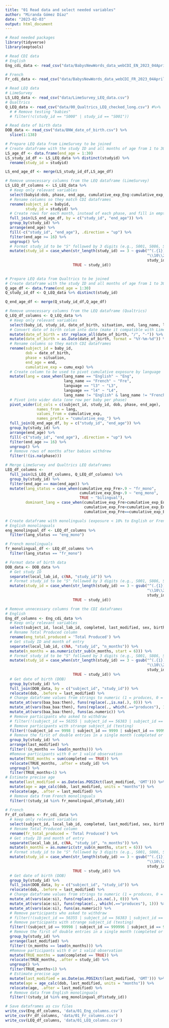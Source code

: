 ```yaml
---
title: "01 Read data and select needed variables"
author: "Miranda Gómez Díaz"
date: "2023-02-03"
output: html_document
---
```


```r
# Read needed packages
library(tidyverse)
library(eeptools)  
```

```r
# Read CDI data
# English
Eng_cdi_data <- read_csv("data/BabysNewWords_data_webCDI_EN_2023_04April.csv")

# French
Fr_cdi_data <- read_csv("data/BabysNewWords_data_webCDI_FR_2023_04April.csv")

# Read LEQ data
# LimeSurvey
LS_LEQ_data <- read_csv("data/LimeSurvey_LEQ_data.csv")
# Qualtrics
Q_LEQ_data <- read_csv("data/00_Qualtrics_LEQ_checked_long.csv") #%>%
  # # Remove testing "babies"
  # filter(!c(study_id == "S000" | study_id == "S001"))

# Read date of birth data
DOB_data <- read_csv("data/BNW_date_of_birth.csv") %>%
  slice(1:138)

```
```r
# Prepare LEQ data from LimeSurvey to be joined
# Create dataframe with the study ID and all months of age from 1 to 30
LS_age_df <- data.frame(end_age = 1:30)
LS_study_id_df <- LS_LEQ_data %>% distinct(studyid) %>%
  rename(study_id = studyid)

LS_end_age_df <- merge(LS_study_id_df,LS_age_df)

# Remove unnecessary columns from the LEQ dataframe (LimeSurvey)
LS_LEQ_df_columns <- LS_LEQ_data %>% 
  # Keep only relevant variables
  select(babyid:dob, phase, end_age, cumulative_exp_Eng:cumulative_exp_L4) %>%
  # Rename columns so they match CDI dataframes
  rename(subject_id = babyid,
         study_id = studyid) %>%
  # Create rows for each month, instead of each phase, and fill in empty values
  full_join(LS_end_age_df, by = c("study_id", "end_age")) %>%
  group_by(study_id) %>%
  arrange(end_age) %>%
  fill(-c("study_id", "end_age"), .direction = "up") %>%
  filter(end_age >= 16) %>%
  ungroup() %>% 
  # Format study_id to be "S" followed by 3 digits (e.g., S001, S086, S123)
  mutate(study_id = case_when(str_length(study_id) == 3 ~ gsub("^(.{1})(.*)$",
                                                               "\\10\\2",
                                                               study_id),
                              TRUE ~ study_id)) 
  
```

```r
# Prepare LEQ data from Qualtrics to be joined
# Create dataframe with the study ID and all months of age from 1 to 30
Q_age_df <- data.frame(end_age = 1:30)
Q_study_id_df <- Q_LEQ_data %>% distinct(study_id)

Q_end_age_df <- merge(Q_study_id_df,Q_age_df)

# Remove unnecessary columns from the LEQ dataframe (Qualtrics)
Q_LEQ_df_columns <- Q_LEQ_data %>%
  # Keep only relevant variables
  select(baby_id, study_id, date_of_birth, situation, end, lang_name, language, cumu_exp) %>%
  # Convert date of birth colum into date (make it compatible with LimeSurvey)
  mutate(date_of_birth = str_replace_all(date_of_birth, "/", "-")) %>%
  mutate(date_of_birth = as.Date(date_of_birth, format = "%Y-%m-%d")) %>% 
  # Rename columns so they match CDI dataframes
  rename(subject_id = baby_id,
         dob = date_of_birth,
         phase = situation,
         end_age = end,
         cumulative_exp = cumu_exp) %>%
  # Create column to be used to pivot cumulative exposure by language
  mutate(lang = case_when(lang_name == "English" ~ "Eng",
                          lang_name == "French" ~ "Fre",
                          language == "l3" ~ "L3",
                          language == "l4" ~ "L4",
                          lang_name != "English" & lang_name != "French" ~ "L3")) %>%
  # Pivot into wider data (one row per baby per phase)
  pivot_wider(id_cols = c(subject_id, study_id, dob, phase, end_age),
              names_from = lang,
              values_from = cumulative_exp,
              names_prefix = "cumulative_exp_") %>%
  full_join(Q_end_age_df, by = c("study_id", "end_age")) %>%
  group_by(study_id) %>%
  arrange(end_age) %>%
  fill(-c("study_id", "end_age"), .direction = "up") %>%
  filter(end_age >= 16) %>%
  ungroup() %>%
  # Remove rows of months after babies withdrew
  filter(!(is.na(phase)))
```

```r
# Merge LimeSurvey and Qualtrics LEQ dataframes
LEQ_df_columns <-
  full_join(LS_LEQ_df_columns, Q_LEQ_df_columns) %>% 
  group_by(study_id) %>% 
  filter(end_age == max(end_age)) %>% 
  mutate(lang_status = case_when(cumulative_exp_Fre>.9 ~ "fr_mono",
                                 cumulative_exp_Eng>.9 ~ "eng_mono",
                                 TRUE ~ "bilingual"),
         dominant_lang = case_when(cumulative_exp_Fre>cumulative_exp_Eng ~ "fr_dom",
                                   cumulative_exp_Fre<cumulative_exp_Eng ~ "eng_dom",
                                   cumulative_exp_Fre==cumulative_exp_Eng ~ "balanced"))

# Create dataframe with monolinguals (exposure < 10% to English or French) to later remove their CDI data in their second language if they completed it
# English monolinguals
eng_monolingual_df <- LEQ_df_columns %>% 
  filter(lang_status == "eng_mono")

# French monolinguals
fr_monolingual_df <- LEQ_df_columns %>% 
  filter(lang_status == "fr_mono")
```

```r
# Format date of birth data
DOB_data <- DOB_data %>% 
  # Get study ID
  separate(local_lab_id, c(NA, "study_id")) %>% 
  # Format study_id to be "S" followed by 3 digits (e.g., S001, S086, S123)
  mutate(study_id = case_when(str_length(study_id) == 3 ~ gsub("^(.{1})(.*)$",
                                                               "\\10\\2",
                                                               study_id),
                              TRUE ~ study_id))
```

```r
# Remove unnecessary columns from the CDI dataframes
# English 
Eng_df_columns <- Eng_cdi_data %>% 
  # Keep only relevant variables
  select(subject_id, local_lab_id, completed, last_modified, sex, birth_order, birth_weight_lb, multi_birth_boolean, born_on_due_date:due_date_diff, form_filler, primary_caregiver, mother_yob:caregiver_info, other_languages_boolean:ear_infections_boolean, hearing_loss_boolean, illnesses_boolean, services_boolean, worried_boolean, baa_baa:then, 'Total Produced') %>%
  # Rename Total Produced column
  rename(eng_total_produced = 'Total Produced') %>%
  # Get study ID and month of entry
  separate(local_lab_id, c(NA, "study_id", "n_months")) %>%
  mutate(n_months = as.numeric(str_sub(n_months, start = 6))) %>%
  # Format study_id to be "S" followed by 3 digits (e.g., S001, S086, S123)
  mutate(study_id = case_when(str_length(study_id) == 3 ~ gsub("^(.{1})(.*)$",
                                                               "\\10\\2",
                                                               study_id),
                              TRUE ~ study_id)) %>% 
  # Get date of birth (DOB)
  group_by(study_id) %>%
  full_join(DOB_data, by = c("subject_id", "study_id")) %>%
  relocate(dob, .before = last_modified) %>%
  # Change dataframe values from strings to numeric (1 = produces, 0 = NA)
  mutate_at(vars(baa_baa:then), funs(replace(.,is.na(.), 0))) %>% 
  mutate_at(vars(baa_baa:then), funs(replace(., which(.=="produces"), 1))) %>%
  mutate_at(vars(baa_baa:then), funs(as.numeric)) %>%
  # Remove participants who asked to withdraw
  # filter(!(subject_id == 56355 | subject_id == 56383 | subject_id == 56397 | subject_id == 54992 | subject_id == 56843 | subject_id == 56896 | subject_id == 55788 | subject_id == 56389 | subject_id == 57445)) %>%
  # Remove participants with strange subject_id (testing)
  filter(!(subject_id == 9998 | subject_id == 9999 | subject_id == 99999 | subject_id == 999996 | subject_id == 999998)) %>%
  # Remove the first of double entries in a single month (completed or incomplete)
  group_by(study_id) %>%
  arrange(last_modified) %>%
  filter(!(n_months == lead(n_months))) %>%
  #Remove participants with 0 or 1 valid observation
  mutate(TRUE_months = sum(completed == TRUE)) %>%
  relocate(TRUE_months, .after = study_id) %>%
  ungroup() %>%
  filter(TRUE_months>1) %>%
# Estimate precise age
  mutate(last_modified = as.Date(as.POSIXct(last_modified, 'GMT'))) %>%
  mutate(age = age_calc(dob, last_modified, units = "months")) %>%
  relocate(age, .after = last_modified) %>% 
  # Remove data from French monolinguals
  filter(!(study_id %in% fr_monolingual_df$study_id))
  
# French 
Fr_df_columns <- Fr_cdi_data %>%
  # keep only relevant variables
  select(subject_id, local_lab_id, completed, last_modified, sex, birth_order, birth_weight_lb, multi_birth_boolean, born_on_due_date:due_date_diff, form_filler, primary_caregiver, mother_yob:caregiver_info, other_languages_boolean:ear_infections_boolean, hearing_loss_boolean, illnesses_boolean, services_boolean, worried_boolean, aie:si, 'Total Produced') %>%
  # Rename Total Produced column
  rename(fr_total_produced = 'Total Produced') %>%
  # Get study ID and month of entry
  separate(local_lab_id, c(NA, "study_id", "n_months")) %>%
  mutate(n_months = as.numeric(str_sub(n_months, start = 6))) %>%
  # Format study_id to be "S" followed by 3 digits (e.g., S001, S086, S123)
  mutate(study_id = case_when(str_length(study_id) == 3 ~ gsub("^(.{1})(.*)$",
                                                               "\\10\\2",
                                                               study_id),
                              TRUE ~ study_id)) %>% 
  # Get date of birth (DOB)
  group_by(study_id) %>%
  full_join(DOB_data, by = c("subject_id", "study_id")) %>%
  relocate(dob, .before = last_modified) %>%
  # Change dataframe values from strings to numeric (1 = produces, 0 = NA)
  mutate_at(vars(aie:si), funs(replace(.,is.na(.), 0))) %>% 
  mutate_at(vars(aie:si), funs(replace(., which(.=="produces"), 1))) %>%
  mutate_at(vars(aie:si), funs(as.numeric)) %>%
  # Remove participants who asked to withdraw
  # filter(!(subject_id == 56355 | subject_id == 56383 | subject_id == 56397 | subject_id == 54992 | subject_id == 56843 | subject_id == 56896 | subject_id == 55788 | subject_id == 56389 | subject_id == 57445)) %>%
  # Remove participants with strange subject_id (testing)
  filter(!(subject_id == 99998 | subject_id == 999996 | subject_id == 999998 | subject_id == 1000006)) %>%
  # Remove the first of double entries in a single month (completed or incomplete)
  group_by(study_id) %>%
  arrange(last_modified) %>%
  filter(!(n_months == lead(n_months))) %>%
  #Remove participants with 0 or 1 valid observation
  mutate(TRUE_months = sum(completed == TRUE)) %>%
  relocate(TRUE_months, .after = study_id) %>%
  ungroup() %>%
  filter(TRUE_months>1) %>%
  # Estimate precise age
  mutate(last_modified = as.Date(as.POSIXct(last_modified, 'GMT'))) %>%
  mutate(age = age_calc(dob, last_modified, units = "months")) %>%
  relocate(age, .after = last_modified) %>% 
  # Remove data from English monolinguals
  filter(!(study_id %in% eng_monolingual_df$study_id))

```

```r
# Save dataframes as csv files
write_csv(Eng_df_columns, 'data/01_Eng_columns.csv')
write_csv(Fr_df_columns, 'data/01_Fr_columns.csv')
write_csv(LEQ_df_columns, 'data/01_LEQ_columns.csv')

```

